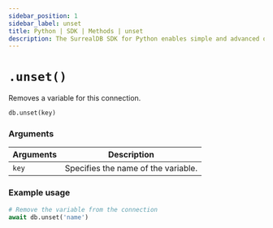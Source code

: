 ```yaml
---
sidebar_position: 1
sidebar_label: unset
title: Python | SDK | Methods | unset
description: The SurrealDB SDK for Python enables simple and advanced querying of a remote or embedded database.
---
```



# `.unset()`

Removes a variable for this connection.

```python title="Method Syntax"
db.unset(key)
```

### Arguments
<table>
    <thead>
        <tr>
            <th colspan="2" scope="col">Arguments</th>
            <th colspan="2" scope="col">Description</th>
        </tr>
    </thead>  
    <tbody>
        <tr>
            <td colspan="2" scope="row" data-label="Arguments">
                <code>key</code>
                <Label label="required" />
            </td>
            <td colspan="2" scope="row" data-label="Description">
                Specifies the name of the variable.
            </td>
        </tr>
    </tbody>
</table>

### Example usage
```python
# Remove the variable from the connection
await db.unset('name')
```
